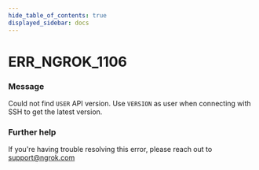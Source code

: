 ```yaml
---
hide_table_of_contents: true
displayed_sidebar: docs
---
```



# ERR_NGROK_1106

### Message

Could not find `USER` API version. Use `VERSION` as user when connecting with SSH to get the latest version.

### Further help

If you're having trouble resolving this error, please reach out to [support@ngrok.com](mailto:support@ngrok.com?subject=Help%20with%20ERR_NGROK_1106)

<ErrorDetails error="err_ngrok_1106" />
